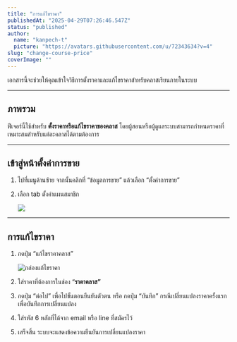 ```yaml
---
title: "การแก้ไขราคา"
publishedAt: "2025-04-29T07:26:46.547Z"
status: "published"
author:
  name: "kanpech-t"
  picture: "https://avatars.githubusercontent.com/u/72343634?v=4"
slug: "change-course-price"
coverImage: ""
---
```


เอกสารนี้จะช่วยให้คุณเข้าใจวิธีการตั้งราคาและแก้ไขราคาสำหรับคลาสเรียนภายในระบบ

---

## ภาพรวม

ฟีเจอร์นี้ใช้สำหรับ **ตั้งราคาหรือแก้ไขราคาของคลาส** โดยผู้สอนหรือผู้ดูแลระบบสามารถกำหนดราคาที่เหมาะสมสำหรับแต่ละคลาสได้ตามต้องการ

---

## **เข้าสู่หน้าตั้งค่าการขาย**

1. ไปที่เมนูด้านซ้าย จากนั้นคลิกที่ “ข้อมูลการขาย” แล้วเลือก “ตั้งค่าการขาย”

2. เลือก tab ตั้งค่าแผนสมาชิก

   ![](https://document-assets.st-th-1.byteark.com/change-course-price%2Fchange-price-page.png)

---

## การแก้ไขราคา

1. กดปุ่ม “แก้ไขราคาคลาส”

   ![กล่องแก้ไขราคา](https://document-assets.st-th-1.byteark.com/change-course-price%2Fchange-price-modal.png)

2. ใส่ราคาที่ต้องการในช่อง “**ราคาคลาส”**

3. กดปุ่ม “ต่อไป” เพื่อไปขั้นตอนยืนยันตัวตน หรือ กดปุ่ม “บันทึก” กรณีเปลี่ยนแปลงราคาครั้งแรกเพื่อบันทึกการเปลี่ยนแปลง

4. ใส่รหัส 6 หลักที่ได้จาก email หรือ line ที่สมัครไว้

5. เสร็จสิ้น ระบบจะแสดงข้อความยืนยันการเปลี่ยนแปลงราคา